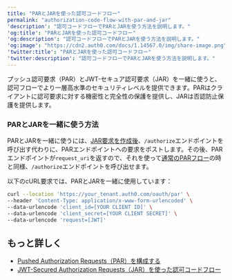 ```yaml
---
title: "PARとJARを使った認可コードフロー"
permalink: "authorization-code-flow-with-par-and-jar"
'description': "認可コードフローでPARとJARを使う方法を説明します。"
'og:title': "PARとJARを使った認可コードフロー"
'og:description': "認可コードフローでPARとJARを使う方法を説明します。"
'og:image': "https://cdn2.auth0.com/docs/1.14567.0/img/share-image.png"
'twitter:title': "PARとJARを使った認可コードフロー"
'twitter:description': "認可コードフローでPARとJARを使う方法を説明します。"
---
```


プッシュ認可要求（PAR）と<Tooltip data-tooltip-id="react-containers-DefinitionTooltip-3" href="/docs/ja-jp/glossary?term=json-web-token" tip="JSON Web Token（JWT）: 二者間のクレームを安全に表現するために使用される標準IDトークン形式（および多くの場合、アクセストークン形式）。" cta="用語集の表示">JWT</Tooltip>-セキュア認可要求（JAR）を一緒に使うと、認可フローでより一層高水準のセキュリティレベルを提供できます。PARはクライアントに認可要求に対する機密性と完全性の保護を提供し、JARは否認防止保護を提供します。

### PARとJARを一緒に使う方法

PARとJARを一緒に使うには、[JAR要求を作成後](/docs/ja-jp/get-started/authentication-and-authorization-flow/authorization-code-flow/authorization-code-flow-with-jar)、`/authorize`エンドポイントを呼び出す代わりに、PARエンドポイントへの要求をポストします。その後、PARエンドポイントが`request_uri`を返すので、それを使って[通常のPARフロー](/docs/ja-jp/get-started/authentication-and-authorization-flow/authorization-code-flow/authorization-code-flow-with-par)の時と同様、`/authorize`エンドポイントを呼び出せます。

以下のcURL要求では、PARとJARを一緒に使用しています：

```bash lines
curl --location 'https://your_tenant.auth0.com/oauth/par' \
--header 'Content-Type: application/x-www-form-urlencoded' \
--data-urlencode 'client_id=[YOUR CLIENT ID]' \
--data-urlencode 'client_secret=[YOUR CLIENT SECRET]' \
--data-urlencode 'request=[JWT]'
```

## もっと詳しく

* [Pushed Authorization Requests（PAR）を構成する](/docs/ja-jp/get-started/applications/configure-par)
* [JWT-Secured Authorization Requests（JAR）を使った認可コードフロー](/docs/ja-jp/get-started/authentication-and-authorization-flow/authorization-code-flow/authorization-code-flow-with-jar)